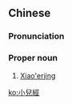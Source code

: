 {{also|小儿经}}
==Chinese==
{{zh-forms|s=小儿经|type=21}}

===Pronunciation===
{{zh-pron
|m=xiǎo'érjīng
|cat=pn
}}

===Proper noun===
{{zh-proper noun}}

# [[Xiao'erjing]] {{gloss|refers to the use of the Arabic alphabet to write Chinese}}

[[ko:小兒經]]